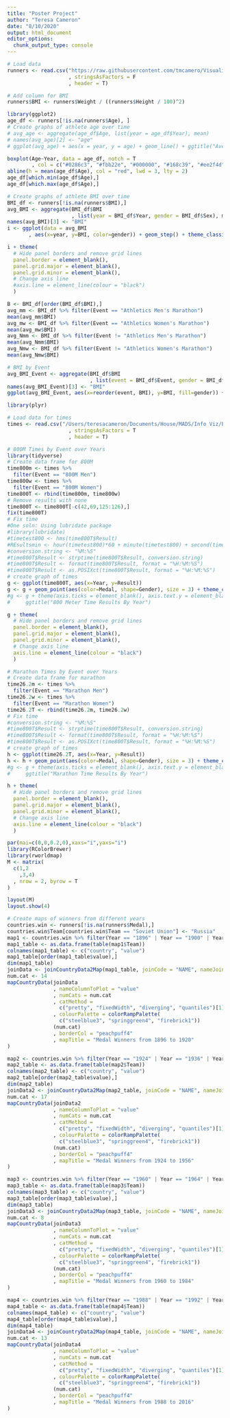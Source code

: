 ```yaml
---
title: "Poster Project"
author: "Teresa Cameron"
date: "8/10/2020"
output: html_document
editor_options: 
  chunk_output_type: console
---
```


```r
# Load data
runners <- read.csv("https://raw.githubusercontent.com/tmcamero/Visualizations_olympic_runners/main/Data/run_events.csv"
                    , stringsAsFactors = F
                    , header = T)
```

```r
# Add column for BMI
runners$BMI <- runners$Weight / ((runners$Height / 100)^2)
```

```r
library(ggplot2)
age_df <- runners[!is.na(runners$Age), ]
# Create graphs of athlete age over time
# avg_age <- aggregate(age_df$Age, list(year = age_df$Year), mean)
# names(avg_age)[2] <- "age"
# ggplot(avg_age) + aes(x = year, y = age) + geom_line() + ggtitle("Average Age of Athlete By Year")

boxplot(Age~Year, data = age_df, notch = T
        , col = c("#0286c3", "#fbb22e", "#000000", "#168c39", "#ee2f4d"))
abline(h = mean(age_df$Age), col = "red", lwd = 3, lty = 2)
age_df[which.min(age_df$Age),]
age_df[which.max(age_df$Age),]
```

```r
# Create graphs of athlete BMI over time
BMI_df <- runners[!is.na(runners$BMI),]
avg_BMI <- aggregate(BMI_df$BMI
                     , list(year = BMI_df$Year, gender = BMI_df$Sex), mean)
names(avg_BMI)[3] <- "BMI"
i <- ggplot(data = avg_BMI
       , aes(x=year, y=BMI, color=gender)) + geom_step() + theme_classic() + geom_hline(yintercept = 20.31852, color = "blue", size =1) + geom_hline(yintercept = 18.61904, color = "red", size = 1) + geom_hline(yintercept = 21.13504, color = "blue", linetype = "dashed", size = 1) + geom_hline(yintercept = 21.15823, color = "red", linetype = "dashed", size = 1) + geom_vline(xintercept = "2000")
```

```r
i + theme(
  # Hide panel borders and remove grid lines
  panel.border = element_blank(),
  panel.grid.major = element_blank(),
  panel.grid.minor = element_blank(),
  # Change axis line
  #axis.line = element_line(colour = "black")
  )
```

```r
B <- BMI_df[order(BMI_df$BMI),]
avg_mm <- BMI_df %>% filter(Event == "Athletics Men's Marathon")
mean(avg_mm$BMI)
avg_mw <- BMI_df %>% filter(Event == "Athletics Women's Marathon")
mean(avg_mw$BMI)
avg_Nmm <- BMI_df %>% filter(Event != "Athletics Men's Marathon")
mean(avg_Nmm$BMI)
avg_Nmw <- BMI_df %>% filter(Event != "Athletics Women's Marathon")
mean(avg_Nmw$BMI)
```


```r
# BMI by Event
avg_BMI_Event <- aggregate(BMI_df$BMI
                           , list(event = BMI_df$Event, gender = BMI_df$Sex), mean)
names(avg_BMI_Event)[3] <- "BMI"
ggplot(avg_BMI_Event, aes(x=reorder(event, BMI), y=BMI, fill=gender)) + geom_bar(stat = "identity") + coord_flip() + xlab("Event") + ggtitle("Average BMI by Event")
```

```r
library(plyr)
```

```r
# Load data for times
times <- read.csv("/Users/teresacameron/Documents/House/MADS/Info Viz/Poster/race_results2.csv"
                    , stringsAsFactors = T
                    , header = T)
```

```r
# 800M Times by Event over Years
library(tidyverse)
# Create data frame for 800M
time800m <- times %>%
  filter(Event == "800M Men")
time800w <- times %>%
  filter(Event == "800M Women")
time800T <- rbind(time800m, time800w)
# Remove results with none
time800T <- time800T[-c(42,69,125:126),]
fix(time800T)
# Fix time
#One soln: Using lubridate package
#library(lubridate)
#timetest800 <- hms(time800T$Result)
#REsultsmin <- hour(timetest800)*60 + minute(timetest800) + second(timetest800)/60
#conversion.string <- "%M:%S"
#time800T$Result <- strptime(time800T$Result, conversion.string)
#time800T$Result <- format(time800T$Result, format = "%H:%M:%S")
#time800T$Result <- as.POSIXct(time800T$Result, format = "%H:%M:%S")
# create graph of times
g <- ggplot(time800T, aes(x=Year, y=Result)) 
g <- g + geom_point(aes(color=Medal, shape=Gender), size = 3) + theme_classic()
#g <- g + theme(axis.ticks = element_blank(), axis.text.y = element_blank()) +
#     ggtitle("800 Meter Time Results By Year")
```

```r
g + theme(
  # Hide panel borders and remove grid lines
  panel.border = element_blank(),
  panel.grid.major = element_blank(),
  panel.grid.minor = element_blank(),
  # Change axis line
  axis.line = element_line(colour = "black")
  )
```


```r
# Marathon Times by Event over Years
# Create data frame for marathon
time26.2m <- times %>%
  filter(Event == "Marathon Men")
time26.2w <- times %>%
  filter(Event == "Marathon Women")
time26.2T <- rbind(time26.2m, time26.2w)
# Fix time
#conversion.string <- "%M:%S"
#time800T$Result <- strptime(time800T$Result, conversion.string)
#time800T$Result <- format(time800T$Result, format = "%H:%M:%S")
#time800T$Result <- as.POSIXct(time800T$Result, format = "%H:%M:%S")
# create graph of times
h <- ggplot(time26.2T, aes(x=Year, y=Result)) 
h <- h + geom_point(aes(color=Medal, shape=Gender), size = 3) + theme_classic()
#g <- g + theme(axis.ticks = element_blank(), axis.text.y = element_blank()) +
#     ggtitle("Marathon Time Results By Year")
```

```r
h + theme(
  # Hide panel borders and remove grid lines
  panel.border = element_blank(),
  panel.grid.major = element_blank(),
  panel.grid.minor = element_blank(),
  # Change axis line
  axis.line = element_line(colour = "black")
  )
```

```r
par(mai=c(0,0,0.2,0),xaxs="i",yaxs="i")
library(RColorBrewer)
library(rworldmap)
M <- matrix(
  c(1,2
    ,3,4)
  , nrow = 2, byrow = T
)

layout(M)
layout.show(4)
```

```r
# Create maps of winners from different years
countries.win <- runners[!is.na(runners$Medal),]
countries.win$Team[countries.win$Team == "Soviet Union"] <- "Russia"
map1 <- countries.win %>% filter(Year == "1896" | Year == "1900" | Year == "1904" | Year == "1906" | Year ==  "1908" | Year ==  "1912" | Year ==  "1920")
map1_table <- as.data.frame(table(map1$Team))
colnames(map1_table) <- c("country", "value")
map1_table[order(map1_table$value),]
dim(map1_table)
joinData <- joinCountryData2Map(map1_table, joinCode = "NAME", nameJoinColumn = "country")
num.cat <- 14
mapCountryData(joinData
               , nameColumnToPlot = "value"
               , numCats = num.cat
               , catMethod = 
                 c("pretty", "fixedWidth", "diverging", "quantiles")[1]
               , colourPalette = colorRampPalette(
                 c("steelblue3", "springgreen4", "firebrick1"))
               (num.cat)
               , borderCol = "peachpuff4"
               , mapTitle = "Medal Winners from 1896 to 1920"
)
```

```r
map2 <- countries.win %>% filter(Year == "1924" | Year == "1936" | Year == "1928" | Year == "1932" | Year ==  "1948" | Year ==  "1952" | Year ==  "1956")
map2_table <- as.data.frame(table(map2$Team))
colnames(map2_table) <- c("country", "value")
map2_table[order(map2_table$value),]
dim(map2_table)
joinData2 <- joinCountryData2Map(map2_table, joinCode = "NAME", nameJoinColumn = "country")
num.cat <- 17
mapCountryData(joinData2
               , nameColumnToPlot = "value"
               , numCats = num.cat
               , catMethod = 
                 c("pretty", "fixedWidth", "diverging", "quantiles")[1]
               , colourPalette = colorRampPalette(
                 c("steelblue3", "springgreen4", "firebrick1"))
               (num.cat)
               , borderCol = "peachpuff4"
               , mapTitle = "Medal Winners from 1924 to 1956"
)
```

```r
map3 <- countries.win %>% filter(Year == "1960" | Year == "1964" | Year == "1968" | Year == "1972" | Year ==  "1976" | Year ==  "1980" | Year ==  "1984")
map3_table <- as.data.frame(table(map3$Team))
colnames(map3_table) <- c("country", "value")
map3_table[order(map3_table$value),]
dim(map3_table)
joinData3 <- joinCountryData2Map(map3_table, joinCode = "NAME", nameJoinColumn = "country")
num.cat <- 8
mapCountryData(joinData3
               , nameColumnToPlot = "value"
               , numCats = num.cat
               , catMethod = 
                 c("pretty", "fixedWidth", "diverging", "quantiles")[1]
               , colourPalette = colorRampPalette(
                 c("steelblue3", "springgreen4", "firebrick1"))
               (num.cat)
               , borderCol = "peachpuff4"
               , mapTitle = "Medal Winners from 1960 to 1984"
)
```

```r
map4 <- countries.win %>% filter(Year == "1988" | Year == "1992" | Year == "1996" | Year == "2000" | Year ==  "2004" | Year ==  "2008" | Year ==  "2012" | Year == "2016")
map4_table <- as.data.frame(table(map4$Team))
colnames(map4_table) <- c("country", "value")
map4_table[order(map4_table$value),]
dim(map4_table)
joinData4 <- joinCountryData2Map(map4_table, joinCode = "NAME", nameJoinColumn = "country")
num.cat <- 13
mapCountryData(joinData4
               , nameColumnToPlot = "value"
               , numCats = num.cat
               , catMethod = 
                 c("pretty", "fixedWidth", "diverging", "quantiles")[1]
               , colourPalette = colorRampPalette(
                 c("steelblue3", "springgreen4", "firebrick1"))
               (num.cat)
               , borderCol = "peachpuff4"
               , mapTitle = "Medal Winners from 1988 to 2016"
)
```


